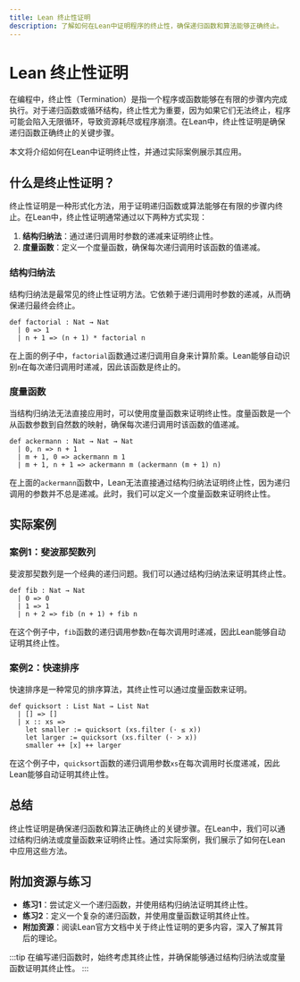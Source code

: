 ```yaml
---
title: Lean 终止性证明
description: 了解如何在Lean中证明程序的终止性，确保递归函数和算法能够正确终止。
---
```


# Lean 终止性证明

在编程中，终止性（Termination）是指一个程序或函数能够在有限的步骤内完成执行。对于递归函数或循环结构，终止性尤为重要，因为如果它们无法终止，程序可能会陷入无限循环，导致资源耗尽或程序崩溃。在Lean中，终止性证明是确保递归函数正确终止的关键步骤。

本文将介绍如何在Lean中证明终止性，并通过实际案例展示其应用。

## 什么是终止性证明？

终止性证明是一种形式化方法，用于证明递归函数或算法能够在有限的步骤内终止。在Lean中，终止性证明通常通过以下两种方式实现：

1. **结构归纳法**：通过递归调用时参数的递减来证明终止性。
2. **度量函数**：定义一个度量函数，确保每次递归调用时该函数的值递减。

### 结构归纳法

结构归纳法是最常见的终止性证明方法。它依赖于递归调用时参数的递减，从而确保递归最终会终止。

```lean
def factorial : Nat → Nat
  | 0 => 1
  | n + 1 => (n + 1) * factorial n
```

在上面的例子中，`factorial`函数通过递归调用自身来计算阶乘。Lean能够自动识别`n`在每次递归调用时递减，因此该函数是终止的。

### 度量函数

当结构归纳法无法直接应用时，可以使用度量函数来证明终止性。度量函数是一个从函数参数到自然数的映射，确保每次递归调用时该函数的值递减。

```lean
def ackermann : Nat → Nat → Nat
  | 0, n => n + 1
  | m + 1, 0 => ackermann m 1
  | m + 1, n + 1 => ackermann m (ackermann (m + 1) n)
```

在上面的`ackermann`函数中，Lean无法直接通过结构归纳法证明终止性，因为递归调用的参数并不总是递减。此时，我们可以定义一个度量函数来证明终止性。

## 实际案例

### 案例1：斐波那契数列

斐波那契数列是一个经典的递归问题。我们可以通过结构归纳法来证明其终止性。

```lean
def fib : Nat → Nat
  | 0 => 0
  | 1 => 1
  | n + 2 => fib (n + 1) + fib n
```

在这个例子中，`fib`函数的递归调用参数`n`在每次调用时递减，因此Lean能够自动证明其终止性。

### 案例2：快速排序

快速排序是一种常见的排序算法，其终止性可以通过度量函数来证明。

```lean
def quicksort : List Nat → List Nat
  | [] => []
  | x :: xs =>
    let smaller := quicksort (xs.filter (· ≤ x))
    let larger := quicksort (xs.filter (· > x))
    smaller ++ [x] ++ larger
```

在这个例子中，`quicksort`函数的递归调用参数`xs`在每次调用时长度递减，因此Lean能够自动证明其终止性。

## 总结

终止性证明是确保递归函数和算法正确终止的关键步骤。在Lean中，我们可以通过结构归纳法或度量函数来证明终止性。通过实际案例，我们展示了如何在Lean中应用这些方法。

## 附加资源与练习

- **练习1**：尝试定义一个递归函数，并使用结构归纳法证明其终止性。
- **练习2**：定义一个复杂的递归函数，并使用度量函数证明其终止性。
- **附加资源**：阅读Lean官方文档中关于终止性证明的更多内容，深入了解其背后的理论。

:::tip
在编写递归函数时，始终考虑其终止性，并确保能够通过结构归纳法或度量函数证明其终止性。
:::